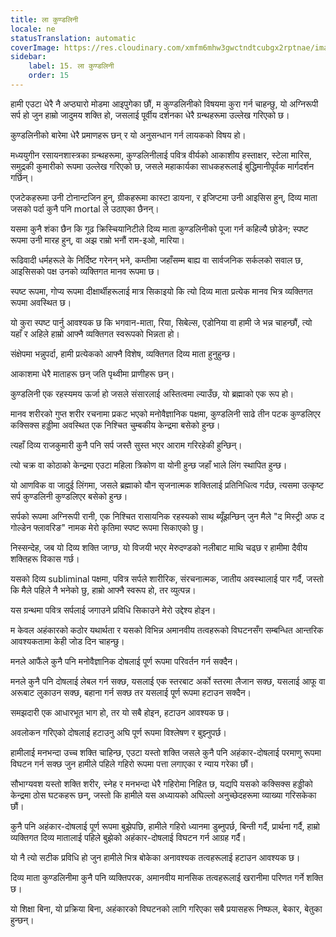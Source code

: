 ```yaml
---
title: ला कुण्डलिनी
locale: ne
statusTranslation: automatic
coverImage: https://res.cloudinary.com/xmfm6mhw3gwctndtcubgx2rptnae/image/upload/v1741354419/small_cover_la_gran_rebelion_28716e29d2.webp
sidebar:
    label: 15. ला कुण्डलिनी
    order: 15
---
```

हामी एउटा धेरै नै अप्ठ्यारो मोडमा आइपुगेका छौं, म कुण्डलिनीको विषयमा कुरा गर्न चाहन्छु, यो अग्निरूपी सर्प हो जुन हाम्रो जादुमय शक्ति हो, जसलाई पूर्वीय दर्शनका धेरै ग्रन्थहरूमा उल्लेख गरिएको छ।

कुण्डलिनीको बारेमा धेरै प्रमाणहरू छन् र यो अनुसन्धान गर्न लायकको विषय हो।

मध्ययुगीन रसायनशास्त्रका ग्रन्थहरूमा, कुण्डलिनीलाई पवित्र वीर्यको आकाशीय हस्ताक्षर, स्टेला मारिस, समुद्रकी कुमारीको रूपमा उल्लेख गरिएको छ, जसले महाकार्यका साधकहरूलाई बुद्धिमानीपूर्वक मार्गदर्शन गर्छिन्।

एजटेकहरूमा उनी टोनान्टजिन हुन्, ग्रीकहरूमा कास्टा डायना, र इजिप्टमा उनी आइसिस हुन्, दिव्य माता जसको पर्दा कुनै पनि mortal ले उठाएका छैनन्।

यसमा कुनै शंका छैन कि गूढ क्रिस्चियानिटीले दिव्य माता कुण्डलिनीको पूजा गर्न कहिल्यै छोडेन; स्पष्ट रूपमा उनी मारह हुन्, वा अझ राम्रो भनौं राम-इओ, मारिया।

रूढिवादी धर्महरूले के निर्दिष्ट गरेनन् भने, कम्तीमा जहाँसम्म बाह्य वा सार्वजनिक सर्कलको सवाल छ, आइसिसको पक्ष उनको व्यक्तिगत मानव रूपमा छ।

स्पष्ट रूपमा, गोप्य रूपमा दीक्षार्थीहरूलाई मात्र सिकाइयो कि त्यो दिव्य माता प्रत्येक मानव भित्र व्यक्तिगत रूपमा अवस्थित छ।

यो कुरा स्पष्ट पार्नु आवश्यक छ कि भगवान-माता, रिया, सिबेल्स, एडोनिया वा हामी जे भन्न चाहन्छौं, त्यो यहाँ र अहिले हाम्रो आफ्नै व्यक्तिगत स्वरूपको भिन्नता हो।

संक्षेपमा भन्नुपर्दा, हामी प्रत्येकको आफ्नै विशेष, व्यक्तिगत दिव्य माता हुनुहुन्छ।

आकाशमा धेरै माताहरू छन् जति पृथ्वीमा प्राणीहरू छन्।

कुण्डलिनी एक रहस्यमय ऊर्जा हो जसले संसारलाई अस्तित्वमा ल्याउँछ, यो ब्रह्माको एक रूप हो।

मानव शरीरको गुप्त शरीर रचनामा प्रकट भएको मनोवैज्ञानिक पक्षमा, कुण्डलिनी साढे तीन पटक कुण्डलिएर कक्सिक्स हड्डीमा अवस्थित एक निश्चित चुम्बकीय केन्द्रमा बसेको हुन्छ।

त्यहाँ दिव्य राजकुमारी कुनै पनि सर्प जस्तै सुस्त भएर आराम गरिरहेकी हुन्छिन्।

त्यो चक्र वा कोठाको केन्द्रमा एउटा महिला त्रिकोण वा योनी हुन्छ जहाँ भाले लिंग स्थापित हुन्छ।

यो आणविक वा जादुई लिंगमा, जसले ब्रह्माको यौन सृजनात्मक शक्तिलाई प्रतिनिधित्व गर्दछ, त्यसमा उत्कृष्ट सर्प कुण्डलिनी कुण्डलिएर बसेको हुन्छ।

सर्पको रूपमा अग्निरूपी रानी, एक निश्चित रासायनिक रहस्यको साथ ब्यूँझन्छिन् जुन मैले "द मिस्ट्री अफ द गोल्डेन फ्लावरिङ" नामक मेरो कृतिमा स्पष्ट रूपमा सिकाएको छु।

निस्सन्देह, जब यो दिव्य शक्ति जाग्छ, यो विजयी भएर मेरुदण्डको नलीबाट माथि चढ्छ र हामीमा दैवीय शक्तिहरू विकास गर्छ।

यसको दिव्य subliminal पक्षमा, पवित्र सर्पले शारीरिक, संरचनात्मक, जातीय अवस्थालाई पार गर्दै, जस्तो कि मैले पहिले नै भनेको छु, हाम्रो आफ्नै स्वरूप हो, तर व्युत्पन्न।

यस ग्रन्थमा पवित्र सर्पलाई जगाउने प्रविधि सिकाउने मेरो उद्देश्य होइन।

म केवल अहंकारको कठोर यथार्थता र यसको विभिन्न अमानवीय तत्वहरूको विघटनसँग सम्बन्धित आन्तरिक आवश्यकतामा केही जोड दिन चाहन्छु।

मनले आफैंले कुनै पनि मनोवैज्ञानिक दोषलाई पूर्ण रूपमा परिवर्तन गर्न सक्दैन।

मनले कुनै पनि दोषलाई लेबल गर्न सक्छ, यसलाई एक स्तरबाट अर्को स्तरमा लैजान सक्छ, यसलाई आफू वा अरूबाट लुकाउन सक्छ, बहाना गर्न सक्छ तर यसलाई पूर्ण रूपमा हटाउन सक्दैन।

समझदारी एक आधारभूत भाग हो, तर यो सबै होइन, हटाउन आवश्यक छ।

अवलोकन गरिएको दोषलाई हटाउनु अघि पूर्ण रूपमा विश्लेषण र बुझ्नुपर्छ।

हामीलाई मनभन्दा उच्च शक्ति चाहिन्छ, एउटा यस्तो शक्ति जसले कुनै पनि अहंकार-दोषलाई परमाणु रूपमा विघटन गर्न सक्छ जुन हामीले पहिले गहिरो रूपमा पत्ता लगाएका र न्याय गरेका छौं।

सौभाग्यवश यस्तो शक्ति शरीर, स्नेह र मनभन्दा धेरै गहिरोमा निहित छ, यद्यपि यसको कक्सिक्स हड्डीको केन्द्रमा ठोस घटकहरू छन्, जस्तो कि हामीले यस अध्यायको अघिल्लो अनुच्छेदहरूमा व्याख्या गरिसकेका छौं।

कुनै पनि अहंकार-दोषलाई पूर्ण रूपमा बुझेपछि, हामीले गहिरो ध्यानमा डुब्नुपर्छ, बिन्ती गर्दै, प्रार्थना गर्दै, हाम्रो व्यक्तिगत दिव्य मातालाई पहिले बुझेको अहंकार-दोषलाई विघटन गर्न आग्रह गर्दै।

यो नै त्यो सटीक प्रविधि हो जुन हामीले भित्र बोकेका अनावश्यक तत्वहरूलाई हटाउन आवश्यक छ।

दिव्य माता कुण्डलिनीमा कुनै पनि व्यक्तिपरक, अमानवीय मानसिक तत्वहरूलाई खरानीमा परिणत गर्ने शक्ति छ।

यो शिक्षा बिना, यो प्रक्रिया बिना, अहंकारको विघटनको लागि गरिएका सबै प्रयासहरू निष्फल, बेकार, बेतुका हुन्छन्।

